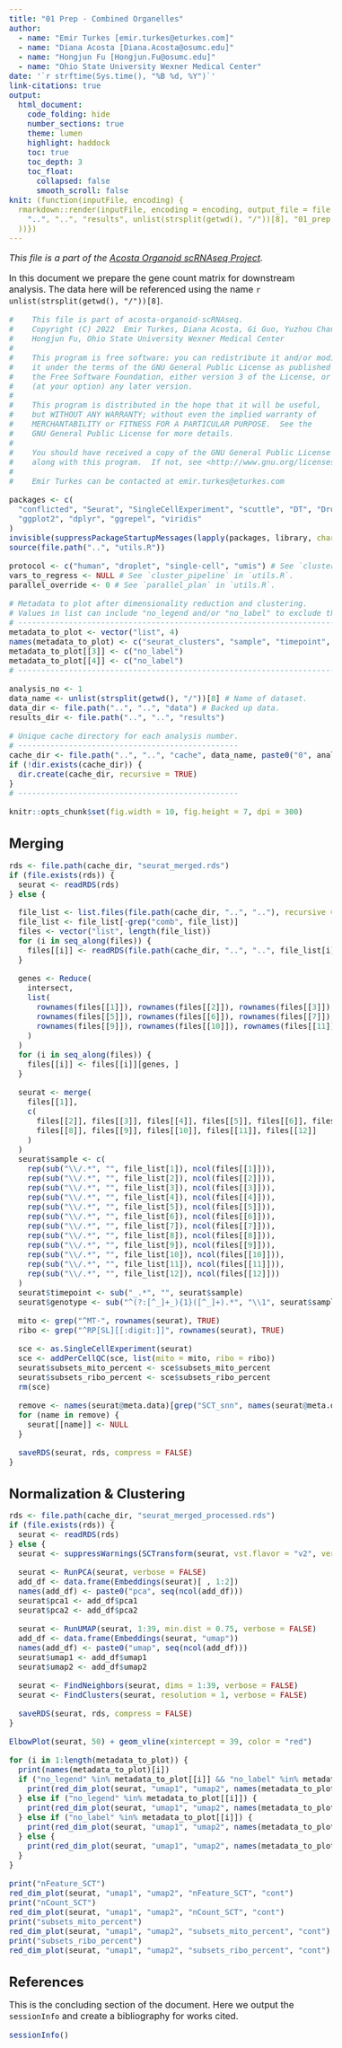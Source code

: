```yaml
---
title: "01 Prep - Combined Organelles"
author:
  - name: "Emir Turkes [emir.turkes@eturkes.com]"
  - name: "Diana Acosta [Diana.Acosta@osumc.edu]"
  - name: "Hongjun Fu [Hongjun.Fu@osumc.edu]"
  - name: "Ohio State University Wexner Medical Center"
date: '`r strftime(Sys.time(), "%B %d, %Y")`'
link-citations: true
output:
  html_document:
    code_folding: hide
    number_sections: true
    theme: lumen
    highlight: haddock
    toc: true
    toc_depth: 3
    toc_float:
      collapsed: false
      smooth_scroll: false
knit: (function(inputFile, encoding) {
  rmarkdown::render(inputFile, encoding = encoding, output_file = file.path(
    "..", "..", "results", unlist(strsplit(getwd(), "/"))[8], "01_prep.html"
  ))})
---
```


<style type="text/css">
body {font-size: 16px;}
h1.title {font-size: 35px;}
h1 {font-size: 24px;}
h2 {font-size: 22px;}
h3 {font-size: 20px;}
.toc-content {padding-left: 0px; padding-right: 0px;}
div.tocify {width: 100%;}
.tocify-subheader .tocify-item {font-size: 0.95em; padding-left: 25px; text-indent: 0;}
.tocify-subheader .tocify-subheader .tocify-item {
  font-size: 0.95em; padding-left: 35px; text-indent: 0;
}
div.main-container {max-width: none; width: 100%;}
</style>

*This file is a part of the [Acosta Organoid scRNAseq Project](https://github.com/eturkes/acosta-organoid-scRNAseq).*

In this document we prepare the gene count matrix for downstream analysis.
The data here will be referenced using the name ``r unlist(strsplit(getwd(), "/"))[8]``.

```r
#    This file is part of acosta-organoid-scRNAseq.
#    Copyright (C) 2022  Emir Turkes, Diana Acosta, Gi Guo, Yuzhou Chang,
#    Hongjun Fu, Ohio State University Wexner Medical Center
#
#    This program is free software: you can redistribute it and/or modify
#    it under the terms of the GNU General Public License as published by
#    the Free Software Foundation, either version 3 of the License, or
#    (at your option) any later version.
#
#    This program is distributed in the hope that it will be useful,
#    but WITHOUT ANY WARRANTY; without even the implied warranty of
#    MERCHANTABILITY or FITNESS FOR A PARTICULAR PURPOSE.  See the
#    GNU General Public License for more details.
#
#    You should have received a copy of the GNU General Public License
#    along with this program.  If not, see <http://www.gnu.org/licenses/>.
#
#    Emir Turkes can be contacted at emir.turkes@eturkes.com

packages <- c(
  "conflicted", "Seurat", "SingleCellExperiment", "scuttle", "DT", "DropletUtils", "parallel",
  "ggplot2", "dplyr", "ggrepel", "viridis"
)
invisible(suppressPackageStartupMessages(lapply(packages, library, character.only = TRUE)))
source(file.path("..", "utils.R"))

protocol <- c("human", "droplet", "single-cell", "umis") # See `cluster_pipeline` in `utils.R`.
vars_to_regress <- NULL # See `cluster_pipeline` in `utils.R`.
parallel_override <- 0 # See `parallel_plan` in `utils.R`.

# Metadata to plot after dimensionality reduction and clustering.
# Values in list can include "no_legend and/or "no_label" to exclude those.
# -------------------------------------------------------------------------
metadata_to_plot <- vector("list", 4)
names(metadata_to_plot) <- c("seurat_clusters", "sample", "timepoint", "genotype")
metadata_to_plot[[3]] <- c("no_label")
metadata_to_plot[[4]] <- c("no_label")
# -------------------------------------------------------------------------

analysis_no <- 1
data_name <- unlist(strsplit(getwd(), "/"))[8] # Name of dataset.
data_dir <- file.path("..", "..", "data") # Backed up data.
results_dir <- file.path("..", "..", "results")

# Unique cache directory for each analysis number.
# ------------------------------------------------
cache_dir <- file.path("..", "..", "cache", data_name, paste0("0", analysis_no))
if (!dir.exists(cache_dir)) {
  dir.create(cache_dir, recursive = TRUE)
}
# ------------------------------------------------

knitr::opts_chunk$set(fig.width = 10, fig.height = 7, dpi = 300)
```

# Merging

```r
rds <- file.path(cache_dir, "seurat_merged.rds")
if (file.exists(rds)) {
  seurat <- readRDS(rds)
} else {

  file_list <- list.files(file.path(cache_dir, "..", ".."), recursive = TRUE)
  file_list <- file_list[-grep("comb", file_list)]
  files <- vector("list", length(file_list))
  for (i in seq_along(files)) {
    files[[i]] <- readRDS(file.path(cache_dir, "..", "..", file_list[i]))
  }

  genes <- Reduce(
    intersect,
    list(
      rownames(files[[1]]), rownames(files[[2]]), rownames(files[[3]]), rownames(files[[4]]),
      rownames(files[[5]]), rownames(files[[6]]), rownames(files[[7]]), rownames(files[[8]]),
      rownames(files[[9]]), rownames(files[[10]]), rownames(files[[11]]), rownames(files[[12]])
    )
  )
  for (i in seq_along(files)) {
    files[[i]] <- files[[i]][genes, ]
  }

  seurat <- merge(
    files[[1]],
    c(
      files[[2]], files[[3]], files[[4]], files[[5]], files[[6]], files[[7]],
      files[[8]], files[[9]], files[[10]], files[[11]], files[[12]]
    )
  )
  seurat$sample <- c(
    rep(sub("\\/.*", "", file_list[1]), ncol(files[[1]])),
    rep(sub("\\/.*", "", file_list[2]), ncol(files[[2]])),
    rep(sub("\\/.*", "", file_list[3]), ncol(files[[3]])),
    rep(sub("\\/.*", "", file_list[4]), ncol(files[[4]])),
    rep(sub("\\/.*", "", file_list[5]), ncol(files[[5]])),
    rep(sub("\\/.*", "", file_list[6]), ncol(files[[6]])),
    rep(sub("\\/.*", "", file_list[7]), ncol(files[[7]])),
    rep(sub("\\/.*", "", file_list[8]), ncol(files[[8]])),
    rep(sub("\\/.*", "", file_list[9]), ncol(files[[9]])),
    rep(sub("\\/.*", "", file_list[10]), ncol(files[[10]])),
    rep(sub("\\/.*", "", file_list[11]), ncol(files[[11]])),
    rep(sub("\\/.*", "", file_list[12]), ncol(files[[12]]))
  )
  seurat$timepoint <- sub("_.*", "", seurat$sample)
  seurat$genotype <- sub("^(?:[^_]+_){1}([^_]+).*", "\\1", seurat$sample)

  mito <- grep("^MT-", rownames(seurat), TRUE)
  ribo <- grep("^RP[SL][[:digit:]]", rownames(seurat), TRUE)

  sce <- as.SingleCellExperiment(seurat)
  sce <- addPerCellQC(sce, list(mito = mito, ribo = ribo))
  seurat$subsets_mito_percent <- sce$subsets_mito_percent
  seurat$subsets_ribo_percent <- sce$subsets_ribo_percent
  rm(sce)

  remove <- names(seurat@meta.data)[grep("SCT_snn", names(seurat@meta.data))]
  for (name in remove) {
    seurat[[name]] <- NULL
  }

  saveRDS(seurat, rds, compress = FALSE)
}
```

# Normalization & Clustering

```r
rds <- file.path(cache_dir, "seurat_merged_processed.rds")
if (file.exists(rds)) {
  seurat <- readRDS(rds)
} else {
  seurat <- suppressWarnings(SCTransform(seurat, vst.flavor = "v2", verbose = FALSE))

  seurat <- RunPCA(seurat, verbose = FALSE)
  add_df <- data.frame(Embeddings(seurat)[ , 1:2])
  names(add_df) <- paste0("pca", seq(ncol(add_df)))
  seurat$pca1 <- add_df$pca1
  seurat$pca2 <- add_df$pca2

  seurat <- RunUMAP(seurat, 1:39, min.dist = 0.75, verbose = FALSE)
  add_df <- data.frame(Embeddings(seurat, "umap"))
  names(add_df) <- paste0("umap", seq(ncol(add_df)))
  seurat$umap1 <- add_df$umap1
  seurat$umap2 <- add_df$umap2

  seurat <- FindNeighbors(seurat, dims = 1:39, verbose = FALSE)
  seurat <- FindClusters(seurat, resolution = 1, verbose = FALSE)

  saveRDS(seurat, rds, compress = FALSE)
}

ElbowPlot(seurat, 50) + geom_vline(xintercept = 39, color = "red")

for (i in 1:length(metadata_to_plot)) {
  print(names(metadata_to_plot)[i])
  if ("no_legend" %in% metadata_to_plot[[i]] && "no_label" %in% metadata_to_plot[[i]]) {
    print(red_dim_plot(seurat, "umap1", "umap2", names(metadata_to_plot)[i]) + NoLegend())
  } else if ("no_legend" %in% metadata_to_plot[[i]]) {
    print(red_dim_plot(seurat, "umap1", "umap2", names(metadata_to_plot)[i], "cat") + NoLegend())
  } else if ("no_label" %in% metadata_to_plot[[i]]) {
    print(red_dim_plot(seurat, "umap1", "umap2", names(metadata_to_plot)[i]))
  } else {
    print(red_dim_plot(seurat, "umap1", "umap2", names(metadata_to_plot)[i], "cat"))
  }
}

print("nFeature_SCT")
red_dim_plot(seurat, "umap1", "umap2", "nFeature_SCT", "cont")
print("nCount_SCT")
red_dim_plot(seurat, "umap1", "umap2", "nCount_SCT", "cont")
print("subsets_mito_percent")
red_dim_plot(seurat, "umap1", "umap2", "subsets_mito_percent", "cont")
print("subsets_ribo_percent")
red_dim_plot(seurat, "umap1", "umap2", "subsets_ribo_percent", "cont")
```

# References

This is the concluding section of the document. Here we output the `sessionInfo` and create a bibliography for works cited.

```r
sessionInfo()
```
